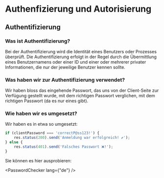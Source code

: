 
# Authenfizierung und Autorisierung

## Authentifizierung

### Was ist Authentifizierung?

Bei der Authentifizierung wird die Identität eines Benutzers oder Prozesses überprüft. Die Authentifizierung erfolgt in der Regel durch die Übermittlung eines Benutzernamens oder einer ID und einer oder mehrerer privater Informationen, die nur der jeweilige Benutzer kennen sollte.

### Was haben wir zur Authentifizierung verwendet?

Wir haben bloss das eingehende Passwort, das uns von der Client-Seite zur Verfügung gestellt wurde, mit dem richtigen Passwort verglichen,
mit dem richtigen Passwort (da es nur eines gibt). 

### Wie haben wir es umgesetzt?

Wir haben es in etwa so umgesetzt:

```javascript
if (clientPassword === 'correctP@ss123!') {
    res.status(200).send('Anmeldung war erfolgreich! ✔️');
} else {
    res.status(401).send('Falsches Passwort ❌!');
}
```

Sie können es hier ausprobieren:

<PasswordChecker lang={"de"} />